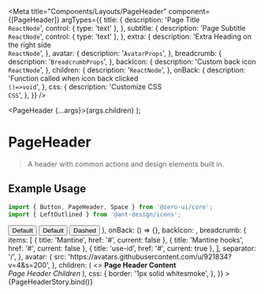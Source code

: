 
<Meta
  title="Components/Layouts/PageHeader"
  component={[PageHeader]}
  argTypes={{
    title: {
      description: 'Page Title <br/>`ReactNode`',
      control: { type: 'text' },
    },
    subtitle: {
      description: 'Page Subtitle <br/>`ReactNode`',
      control: { type: 'text' },
    },
    extra: {
      description: 'Extra Heading on the right side <br/>`ReactNode`',
    },
    avatar: {
      description: '`AvatarProps`',
    },
    breadcrumb: {
      description: '`BreadcrumbProps`',
    },
    backIcon: {
      description: 'Custom back icon <br/>`ReactNode`',
    },
    children: {
      description: '`ReactNode`',
    },
    onBack: {
      description: 'Function called when icon back clicked <br/>`()=>void`',
    },
    css: {
      description: 'Customize CSS <br/>`CSS`',
    },
  }}
/>

  <PageHeader {...args}>{args.children}</PageHeader>
);

# PageHeader

> A header with common actions and design elements built in.

## Example Usage

```jsx
import { Button, PageHeader, Space } from '@zero-ui/core';
import { LeftOutlined } from '@ant-design/icons';
```

<Canvas columns={2} withSource="close">
  <Story
    name="PageHeader"
    args={{
      title: 'Title',
      subtitle: 'Subtitle',
      extra: (
        <Space gap="s">
          <Button variant="default" size="medium">
            Default
          </Button>
          <Button variant="default" size="medium">
            Default
          </Button>
          <Button variant="dashed" size="medium">
            Dashed
          </Button>
        </Space>
      ),
      onBack: () => {},
      backIcon: <LeftOutlined />,
      breadcrumb: {
        items: [
          { title: 'Mantine', href: '#', current: false },
          { title: 'Mantine hooks', href: '#', current: false },
          { title: 'use-id', href: '#', current: true },
        ],
        separator: '/',
      },
      avatar: {
        src: 'https://avatars.githubusercontent.com/u/921834?v=4&s=200',
      },
      children: (
        <>
          <b>Page Header Content</b>
          <br />
          <i>Page Header Children</i>
        </>
      ),
      css: {
        border: '1px solid whitesmoke',
      },
    }}
  >
    {PageHeaderStory.bind()}
  </Story>
</Canvas>

<ArgsTable story="PageHeader" />
